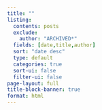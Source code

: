 ```yaml
---
title: ""
listing:
  contents: posts
  exclude:
    author: "ARCHIVED*"
  fields: [date,title,author]
  sort: "date desc"
  type: default
  categories: true
  sort-ui: false
  filter-ui: false
page-layout: full
title-block-banner: true
format: html
---
```

